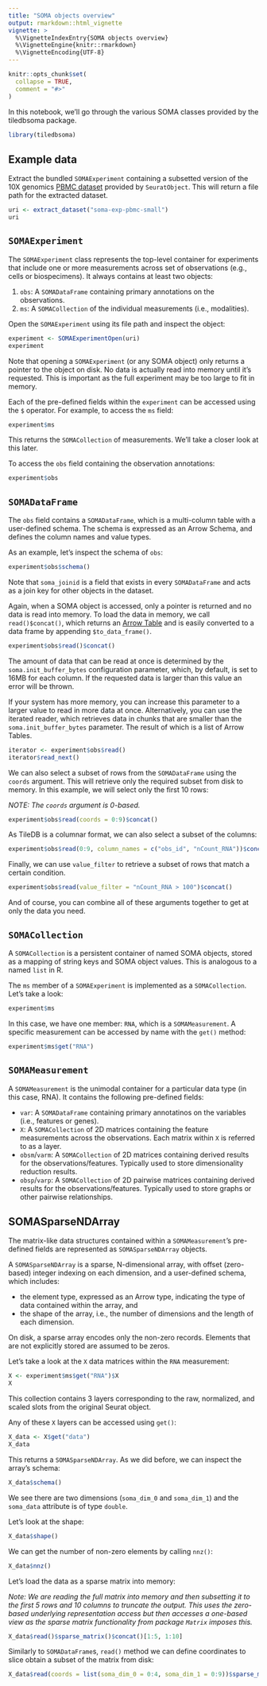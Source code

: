 ```yaml
---
title: "SOMA objects overview"
output: rmarkdown::html_vignette
vignette: >
  %\VignetteIndexEntry{SOMA objects overview}
  %\VignetteEngine{knitr::rmarkdown}
  %\VignetteEncoding{UTF-8}
---
```


```r
knitr::opts_chunk$set(
  collapse = TRUE,
  comment = "#>"
)
```

In this notebook, we'll go through the various SOMA classes provided by the tiledbsoma package.

```r
library(tiledbsoma)
```

## Example data

Extract the bundled `SOMAExperiment` containing a subsetted version of the 10X genomics [PBMC dataset](https://mojaveazure.github.io/seurat-object/reference/pbmc_small.html) provided by `SeuratObject`. This will return a file path for the extracted dataset.

```r
uri <- extract_dataset("soma-exp-pbmc-small")
uri
```

## `SOMAExperiment`

The `SOMAExperiment` class represents the top-level container for experiments that include one or more measurements across set of observations (e.g., cells or biospecimens). It always contains at least two objects:

1. `obs`: A `SOMADataFrame` containing primary annotations on the observations.
2. `ms`: A `SOMACollection` of the individual measurements (i.e., modalities).

Open the `SOMAExperiment` using its file path and inspect the object:

```r
experiment <- SOMAExperimentOpen(uri)
experiment
```

Note that opening a `SOMAExperiment` (or any SOMA object) only returns a pointer to the object on disk. No data is actually read into memory until it's requested. This is important as the full experiment may be too large to fit in memory.

Each of the pre-defined fields within the `experiment` can be accessed using the `$` operator. For example, to access the `ms` field:

```r
experiment$ms
```

This returns the `SOMACollection` of measurements. We'll take a closer look at this later.

To access the `obs` field containing the observation annotations:

```r
experiment$obs
```

## `SOMADataFrame`

The `obs` field contains a `SOMADataFrame`, which is a multi-column table with a user-defined schema. The schema is expressed as an Arrow Schema, and defines the column names and value types.

As an example, let's inspect the schema of `obs`:

```r
experiment$obs$schema()
```

Note that `soma_joinid` is a field that exists in every `SOMADataFrame` and acts as a join key for other objects in the dataset.

Again, when a SOMA object is accessed, only a pointer is returned and no data is read into memory. To load the data in memory, we call `read()$concat()`, which returns an [Arrow Table](https://arrow.apache.org/docs/r/reference/table.html) and is easily converted to a data frame by appending `$to_data_frame()`.

```r
experiment$obs$read()$concat()
```

The amount of data that can be read at once is determined by the `soma.init_buffer_bytes` configuration parameter, which, by default, is set to 16MB for each column. If the requested data is larger than this value an error will be thrown.

If your system has more memory, you can increase this parameter to a larger value to read in more data at once. Alternatively, you can use the iterated reader, which retrieves data in chunks that are smaller than the `soma.init_buffer_bytes` parameter. The result of which is a list of Arrow Tables.

```r
iterator <- experiment$obs$read()
iterator$read_next()
```

We can also select a subset of rows from the `SOMADataFrame` using the `coords` argument. This will retrieve only the required subset from disk to memory. In this example, we will select only the first 10 rows:

*NOTE: The `coords` argument is 0-based.*

```r
experiment$obs$read(coords = 0:9)$concat()
```

As TileDB is a columnar format, we can also select a subset of the columns:

```r
experiment$obs$read(0:9, column_names = c("obs_id", "nCount_RNA"))$concat()
```

Finally, we can use `value_filter` to retrieve a subset of rows that match a certain condition.

```r
experiment$obs$read(value_filter = "nCount_RNA > 100")$concat()
```

And of course, you can combine all of these arguments together to get at only the data you need.

## `SOMACollection`

A `SOMACollection` is a persistent container of named SOMA objects, stored as a mapping of string keys and SOMA object values. This is analogous to a named `list` in R.

The `ms` member of a `SOMAExperiment` is implemented as a `SOMACollection`. Let's take a look:

```r
experiment$ms
```

In this case, we have one member: `RNA`, which is a `SOMAMeasurement`. A specific measurement can be accessed by name with the `get()` method:

```r
experiment$ms$get("RNA")
```

## `SOMAMeasurement`

A `SOMAMeasurement` is the unimodal container for a particular data type (in this case, RNA). It contains the following pre-defined fields:

- `var`: A `SOMADataFrame` containing primary annotatinos on the variables (i.e., features or genes).
- `X`: A `SOMACollection` of 2D matrices containing the feature measurements across the observations. Each matrix within `X` is referred to as a layer.
- `obsm`/`varm`: A `SOMACollection` of 2D matrices containing derived results for the observations/features. Typically used to store dimensionality reduction results.
- `obsp`/`varp`: A `SOMACollection` of 2D pairwise matrices containing derived results for the observations/features. Typically used to store graphs or other pairwise relationships.

## SOMASparseNDArray

The matrix-like data structures contained within a `SOMAMeasurement`'s pre-defined fields are represented as `SOMASparseNDArray` objects.

A `SOMASparseNDArray` is a sparse, N-dimensional array, with offset (zero-based) integer indexing on each dimension, and a user-defined schema, which includes:

- the element type, expressed as an Arrow type, indicating the type of data contained within the array, and
- the shape of the array, i.e., the number of dimensions and the length of each dimension.

On disk, a sparse array encodes only the non-zero records. Elements that are not explicitly stored are assumed to be zeros.

Let's take a look at the `X` data matrices within the `RNA` measurement:

```r
X <- experiment$ms$get("RNA")$X
X
```

This collection contains 3 layers corresponding to the raw, normalized, and scaled slots from the original Seurat object.

Any of these `X` layers can be accessed using `get()`:

```r
X_data <- X$get("data")
X_data
```

This returns a `SOMASparseNDArray`. As we did before, we can inspect the array's schema:

```r
X_data$schema()
```

We see there are two dimensions (`soma_dim_0` and `soma_dim_1`) and the `soma_data` attribute is of type `double`.

Let's look at the shape:

```r
X_data$shape()
```

We can get the number of non-zero elements by calling `nnz()`:

```r
X_data$nnz()
```

Let's load the data as a sparse matrix into memory:

*Note: We are reading the full matrix into memory and then subsetting it to
the first 5 rows and 10 columns to truncate the output. This uses the
zero-based underlying representation access but then accesses a one-based
view as the sparse matrix functionality from package `Matrix` imposes this.*

```r
X_data$read()$sparse_matrix()$concat()[1:5, 1:10]
```

Similarly to `SOMADataFrame`s, `read()` method we can define coordinates to slice obtain a subset of the matrix from disk:

```r
X_data$read(coords = list(soma_dim_0 = 0:4, soma_dim_1 = 0:9))$sparse_matrix()$concat()
```
